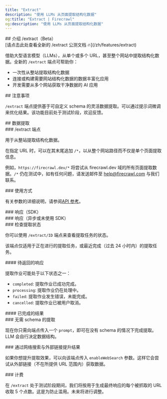 ```yaml
---
title: "Extract"
description: "使用 LLMs 从页面提取结构化数据"
og:title: "Extract | Firecrawl"
og:description: "使用 LLMs 从页面提取结构化数据"
---
```



<div id="introducing-extract-beta">
  ## 介绍 /extract（Beta）
</div>

<Warning>
  [请点击此处查看全新的 /extract 公测文档 🔥](/zh/features/extract)
</Warning>

借助大型语言模型（LLMs），从单个或多个 URL，甚至整个网站中提取结构化数据。全新的 `/extract` 端点可帮助你：

* 一次性从整站提取结构化数据
* 连接或构建需要网站结构化数据的数据丰富化应用
* 开发需要从多个网站获取干净数据的 AI 应用

<div id="considerations">
  ## 注意事项
</div>

`/extract` 端点提供基于可自定义 schema 的灵活数据提取。可以通过提示词微调来优化结果。该功能目前处于测试阶段，欢迎反馈。

<div id="extracting-data">
  ## 数据提取
</div>

<div id="extract-endpoint">
  ### /extract 端点
</div>

用于从整站提取结构化数据。

在指定 URL 时，可以在其末尾追加 `/*`，以从整个网站路径而不仅是单个页面提取信息。

例如，`https://firecrawl.dev/*` 将尝试从 firecrawl.dev 域的所有页面提取数据。`/*` 仍在测试中，如有任何问题，请发送邮件至 help@firecrawl.com 与我们联系。

<div id="usage">
  ### 使用方式
</div>

<CodeGroup>
  <ExtractPython />

  <ExtractNode />

  <ExtractCURL />
</CodeGroup>

有关参数的详细说明，请参阅[API 参考](https://docs.firecrawl.dev/api-reference/endpoint/extract)。

<div id="response-sdks">
  ### 响应（SDK）
</div>

<ExtractOutput />

<div id="response-async-or-not-using-sdks">
  ### 响应（异步或未使用 SDK）
</div>

<ExtractStatusAsync />

<div id="checking-extract-status">
  ### 检查提取状态
</div>

你可以使用 `/extract/ID` 端点来查看提取任务的状态。

<Note>该端点仅适用于正在进行的提取任务，或最近完成（过去 24 小时内）的提取任务。</Note>

<CodeGroup>
  <CheckExtractJobCURL />
</CodeGroup>

<div id="pending-response">
  #### 待返回的响应
</div>

提取作业可能处于以下状态之一：

* `completed`: 提取作业已成功完成。
* `processing`: 提取作业仍在处理中。
* `failed`: 提取作业发生错误，未能完成。
* `cancelled`: 提取作业已被用户取消。

<ExtractStatusPending />

<div id="completed-response">
  #### 已完成的结果
</div>

<ExtractStatusDone />

<div id="extracting-without-schema">
  ### 无需 schema 的提取
</div>

现在你只需向端点传入一个 `prompt`，即可在没有 schema 的情况下完成提取。LLM 会自行决定数据结构。

<CodeGroup>
  <ExtractNoSchemaCURL />
</CodeGroup>

<div id="improving-results-with-web-search-external-links">
  ### 通过网络搜索与外部链接提升结果
</div>

如果你想提升提取效果，可以向该端点传入 `enableWebSearch` 参数。这样它会尝试从外部链接（不在所提供 URL 范围内）获取数据。

<div id="billing">
  ### 计费
</div>

在 `/extract` 处于测试阶段期间，我们将按用于生成最终响应的每个被抓取的 URL 收取 5 个点数。这是为防止滥用。未来将进行调整。